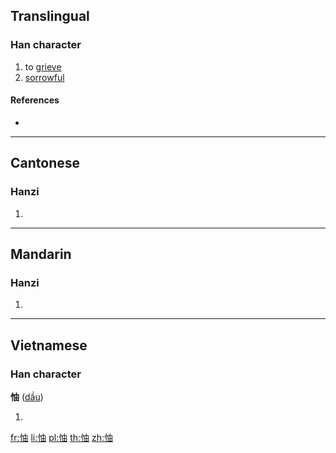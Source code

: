 ==Translingual==

===Han character===
{{Han char|rn=61|rad=心|as=05|sn=8|four=95060|canj=PLW|ids=⿰忄由}}

# to [[grieve]]
# [[sorrowful]]

====References====
* {{Han ref|kx=0381.090|dkj=10463|dj=0709.080|hdz=42285.040|uh=601E|ud=24606|bh=CCA6|bd=52390}}

----

==Cantonese==

===Hanzi===
{{yue-hanzi|jyut=[[jau4]], [[zau6]]|y=yau4, jau6}}

# {{defn|lang=yue|sort=心05}}

----

==Mandarin==

===Hanzi===
{{cmn-hanzi|pin=[[chóu]] ([[chou2]]), [[yóu]] ([[you2]])|wg=ch'ou<sup>2</sup>, yu<sup>2</sup>}}

# {{defn|lang=cmn|sort=心05}}

----

==Vietnamese==

===Han character===
'''怞''' ([[dầu]])

# {{defn|lang=vi}}

[[fr:怞]]
[[li:怞]]
[[pl:怞]]
[[th:怞]]
[[zh:怞]]